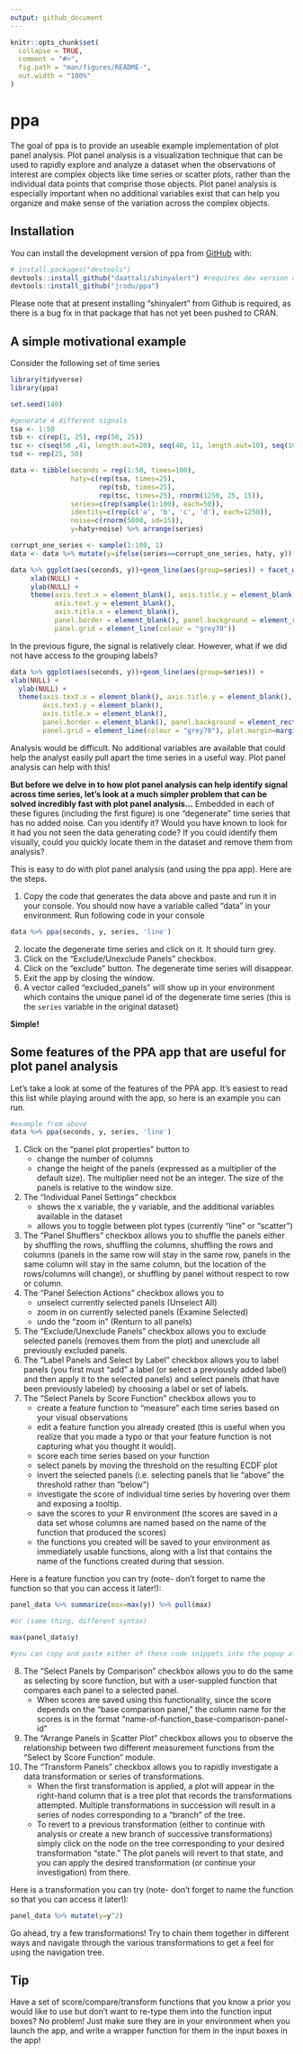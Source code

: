 ```yaml
---
output: github_document
---
```


<!-- README.md is generated from README.Rmd. Please edit that file -->

```r
knitr::opts_chunk$set(
  collapse = TRUE,
  comment = "#>",
  fig.path = "man/figures/README-",
  out.width = "100%"
)
```

# ppa

<!-- badges: start -->
<!-- badges: end -->

The goal of ppa is to provide an useable example implementation of plot panel analysis.
Plot panel analysis is a visualization technique that can be used to rapidly explore and analyze a
dataset when the observations of interest are complex objects like time series or scatter plots,
rather than the individual data points that comprise those objects.  Plot panel analysis is especially important
when no additional variables exist that can help you organize and make sense of the variation across the complex
objects.

## Installation

You can install the development version of ppa from [GitHub](https://github.com/) with:


``` r
# install.packages("devtools")
devtools::install_github("daattali/shinyalert") #requires dev version of shinyalert
devtools::install_github("jrodu/ppa")
```

Please note that at present installing "shinyalert" from Github is required, as there is a bug fix in that package that has not yet been pushed to CRAN.

## A simple motivational example

Consider the following set of time series

```r
library(tidyverse)
library(ppa)

set.seed(140)

#generate 4 different signals
tsa <- 1:50
tsb <- c(rep(1, 25), rep(50, 25))
tsc <- c(seq(50 ,41, length.out=20), seq(40, 11, length.out=10), seq(10,1, length.out=20))
tsd <- rep(25, 50)

data <- tibble(seconds = rep(1:50, times=100),
               haty=c(rep(tsa, times=25),
                      rep(tsb, times=25),
                      rep(tsc, times=25), rnorm(1250, 25, 15)),
               series=c(rep(sample(1:100), each=50)),
               identity=c(rep(c('a', 'b', 'c', 'd'), each=1250)),
               noise=c(rnorm(5000, sd=15)),
               y=haty+noise) %>% arrange(series)

corrupt_one_series <- sample(1:100, 1)
data <- data %>% mutate(y=ifelse(series==corrupt_one_series, haty, y))

data %>% ggplot(aes(seconds, y))+geom_line(aes(group=series)) + facet_wrap(~identity) +
     xlab(NULL) +
     ylab(NULL) +
     theme(axis.text.x = element_blank(), axis.title.y = element_blank(),
           axis.text.y = element_blank(),
           axis.title.x = element_blank(),
           panel.border = element_blank(), panel.background = element_rect(fill="white"),
           panel.grid = element_line(colour = "grey70"))


```

In the previous figure, the signal is relatively clear.  However, what if we did not have access to the grouping labels?

```r
data %>% ggplot(aes(seconds, y))+geom_line(aes(group=series)) + 
xlab(NULL) +
  ylab(NULL) +
  theme(axis.text.x = element_blank(), axis.title.y = element_blank(),
        axis.text.y = element_blank(),
        axis.title.x = element_blank(),
        panel.border = element_blank(), panel.background = element_rect(fill="white"),
        panel.grid = element_line(colour = "grey70"), plot.margin=margin(0,2,0,0, "cm"))


```

Analysis would be difficult.  No additional variables are available
that could help the analyst easily pull apart the time series in a useful way.
Plot panel analysis can help with this!

**But before we delve in to how plot panel analysis can help identify signal across time series, let's
look at a much simpler problem that can be solved incredibly fast with plot panel analysis...**
Embedded in each of these figures (including the first figure) is one "degenerate"
time series that has no added noise.  Can you identify it?  Would you have known to look for it had you not seen the data generating code?  If you could identify them visually, could you
quickly locate them in the dataset and remove them from analysis?

This is easy to do with plot panel analysis (and using the ppa app).  Here are the steps.

1. Copy the code that generates the data above and paste and run it in your console.  You should now have a variable called "data" in your environment.  Run following code in your console
```r
data %>% ppa(seconds, y, series, 'line')
```
2. locate the degenerate time series and click on it.  It should turn grey.
3. Click on the "Exclude/Unexclude Panels" checkbox.
4. Click on the "exclude" button.  The degenerate time series will disappear.
5. Exit the app by closing the window.
6. A vector called "excluded_panels" will show up in your environment which contains the 
unique panel id of the degenerate time series (this is the `series` variable in the original dataset)

**Simple!**

## Some features of the PPA app that are useful for plot panel analysis

Let's take a look at some of the features of the PPA app.  It's easiest to read this list while playing around with the app, so here is an example you can run.

```r
#example from above
data %>% ppa(seconds, y, series, 'line')
```

1.  Click on the "panel plot properties" button to
    + change the number of columns
    + change the height of the panels (expressed as a multiplier of the default size).
    The multiplier need not be an integer.  The size of the panels is relative
    to the window size.
2. The "Individual Panel Settings" checkbox
    + shows the x variable, the y variable, and the additional variables available in the dataset
    + allows you to toggle between plot types (currently "line" or "scatter")
3. The "Panel Shufflers" checkbox allows you to shuffle the panels either by 
shuffling the rows, shuffling the columns, shuffling the rows and columns (panels in the same row will stay
in the same row, panels in the same column will stay in the same column, but the location of the rows/columns will change), or shuffling by panel without respect to row or column.
4. The "Panel Selection Actions" checkbox allows you to
    + unselect currently selected panels (Unselect All)
    + zoom in on currently selected panels (Examine Selected)
    + undo the "zoom in" (Renturn to all panels)
5. The "Exclude/Unexclude Panels" checkbox allows you to exclude selected panels (removes them from the plot) and
unexclude all previously excluded panels.
6. The "Label Panels and Select by Label" checkbox allows you to label panels (you first must "add" a label (or select a previously added label) and then apply it to the selected panels) and select panels (that have been previously labeled) by choosing a label or set of labels.
7. The "Select Panels by Score Function" checkbox allows you to
    + create a feature function to "measure" each time series based on your visual observations
    + edit a feature function you already created (this is useful when you realize that you made a typo or that your feature function is not capturing what you thought it would).
    + score each time series based on your function
    + select panels by moving the threshold on the resulting ECDF plot
    + invert the selected panels (i.e. selecting panels that lie "above" the threshold rather than "below")
    + investigate the score of individual time series by hovering over them and exposing a tooltip.
    + save the scores to your R environment (the scores are saved in a data set whose columns are named based on the name of the function that produced the scores)
    + the functions you created will be saved to your environment as immediately usable functions, along with a list that contains the name of the functions created during that session.
    
Here is a feature function you can try (note- don't forget to name the function so that you can access it later!):
```r
panel_data %>% summarize(max=max(y)) %>% pull(max)

#or (same thing, different syntax)

max(panel_data$y)

#you can copy and paste either of these code snippets into the popup after you click on create new function
```

8. The "Select Panels by Comparison" checkbox allows you to do the same as selecting by score function, but with a user-suppled function that compares each panel to a selected panel.
    + When scores are saved using this functionality, since the score depends on the "base comparison panel," the column name for the scores is in the format "name-of-function_base-comparison-panel-id"
9. The "Arrange Panels in Scatter Plot" checkbox allows you to observe the relationship between two
different measurement functions from the "Select by Score Function" module.
10. The "Transform Panels" checkbox allows you to rapidly investigate a data transformation or series of transformations.
    + When the first transformation is applied, a plot will appear in the right-hand column that is a tree plot that records the transformations attempted.  Multiple transformations in succession will result in a series of nodes corresponding to a "branch" of the tree.  
    + To revert to a previous transformation (either to continue with analysis or create a new branch of successive transformations) simply click on the node on the tree corresponding to your desired transformation "state."  The plot panels will revert to that state, and you can apply the desired transformation (or continue your investigation) from there.
    
    
Here is a transformation you can try (note- don't forget to name the function so that you can access it later!):
```r
panel_data %>% mutate(y=y^2)
```
Go ahead, try a few transformations!  Try to chain them together in different ways and navigate through the various transformations to get a feel for using the navigation tree.

## Tip

Have a set of score/compare/transform functions that you know a prior you would like to use but don't want to re-type them into the function input boxes? No problem! Just make sure they are in your environment when you launch the app, and write a wrapper function for them in the input boxes in the app!
